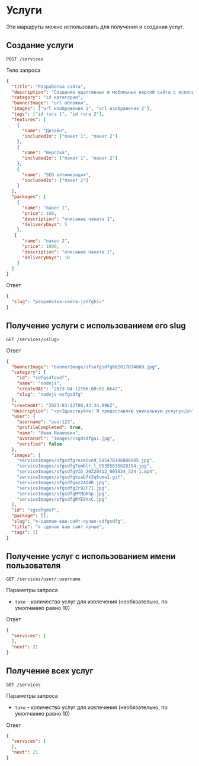 # Услуги

Эти маршруты можно использовать для получения и создания услуг.

## Создание услуги

`POST /services`

Тело запроса

```json
{
  "title": "Разработка сайта",
  "description": "Создание адаптивных и мобильных версий сайта с использованием HTML, CSS и JavaScript.",
  "category": "id категории",
  "bannerImage": "url обложки",
  "images": ["url изображения 1", "url изображения 2"],
  "tags": ["id тэга 1", "id тэга 2"],
  "features": [
    {
      "name": "Дизайн",
      "includedIn": ["пакет 1", "пакет 2"]
    },
    {
      "name": "Верстка",
      "includedIn": ["пакет 1", "пакет 2"]
    },
    {
      "name": "SEO оптимизация",
      "includedIn": ["пакет 2"]
    }
  ],
  "packages": [
    {
      "name": "пакет 1",
      "price": 100,
      "description": "описание пакета 1",
      "deliveryDays": 5
    },
   {
      "name": "пакет 2",
      "price": 1000,
      "description": "описание пакета 1",
      "deliveryDays": 10
    }
  ]
}
```

Ответ

```json
{
  "slug": "разработка-сайта-jshfghiu"
}
```

## Получение услуги с использованием его slug

`GET /services/<slug>`

Ответ

```json
{
  "bannerImage": "bannerImage/sfsafgsdfg662617834869.jpg",
  "category": {
    "id": "sdfgsdfgsdf",
    "name": "nodejs",
    "createdAt": "2023-04-12T06:00:01.064Z",
    "slug": "nodejs-esfgsdfg"
  },
  "createdAt": "2023-03-12T08:43:34.996Z",
  "description": "<p>Здраствуйте! Я предоставляю уникальную услугу</p>",
  "user": {
    "username": "user123",
    "profileCompleted": true,
    "name": "Иван Иванович",
    "avatarUrl": "images/csgdsdfga1.jpg",
    "verified": false
  },
  "images": [
    "serviceImages/sfgsdfgreceived_585478196808985.jpg",
    "serviceImages/sfgsdfgTumblr_l_95355635828154.jpg",
    "serviceImages/sfgsdfgVID_20220412_005634_324-1.mp4",
    "serviceImages/sfgsdfgkzab7k3q6uma1.gif",
    "serviceImages/sfgsdfgaz24O8R.jpg",
    "serviceImages/sfgsdfgZr92F7I.jpg",
    "serviceImages/sfgsdfgMYMGKhp.jpg",
    "serviceImages/sfgsdfgRYE9XsC.jpg"
  ],
  "id": "sgsdfgdsf",
  "package": [],
  "slug": "я-сделаю-ваш-сайт-лучше-sdfgsdfg",
  "title": "я сделаю ваш сайт лучше",
  "tags": []
}
```

## Получение услуг с использованием имени пользователя

`GET /services/user/:username`

Параметры запроса

- `take` - количество услуг для извлечения (необязательно, по умолчанию равно 10)

Ответ

```json
{
  "services": [
  ],
  "next": 21
}
```

## Получение всех услуг

`GET /services`

Параметры запроса

- `take` - количество услуг для извлечения (необязательно, по умолчанию равно 10)

Ответ

```json
{
  "services": [
  ],
  "next": 21
}
```
